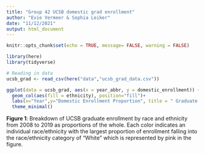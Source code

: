 ```yaml
---
title: "Group 42 UCSB domestic grad enrollment"
author: "Evie Vermeer & Sophia Leiker"
date: "11/12/2021"
output: html_document
---
```


```r
knitr::opts_chunk$set(echo = TRUE, message= FALSE, warning = FALSE)

library(here)
library(tidyverse)
```

```r
# Reading in data
ucsb_grad <- read_csv(here("data","ucsb_grad_data.csv"))

```

```r
ggplot(data = ucsb_grad, aes(x = year_abbr, y = domestic_enrollment)) +
  geom_col(aes(fill = ethnicity), position="fill")+
  labs(x="Year",y="Domestic Enrollment Proportion", title = " Graduate Enrollment Proportions at UCSB by Race/Ethnicity 2008 - 2019") +
  theme_minimal()
```

**Figure 1**: Breakdown of UCSB graduate enrollment by race and ethnicity from 2008 to 2019 as proportions of the whole. Each color indicates an individual race/ethnicity with the largest proportion of enrollment falling into the race/ethnicity category of "White" which is represented by pink in the figure. 
